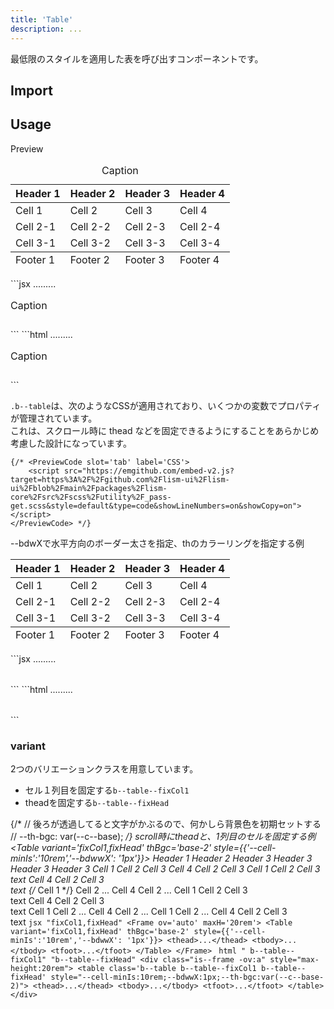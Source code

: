 ```yaml
---
title: 'Table'
description: ...
---
```




最低限のスタイルを適用した表を呼び出すコンポーネントです。


## Import

<ImportCode component='Table' />


## Usage

<Preview>
	<PreviewTitle>Preview</PreviewTitle>
	<PreviewArea p='30'>
		<Table>
			<caption>Caption</caption>
			<thead>
				<tr>
					<th>Header 1</th>
					<th>Header 2</th>
					<th>Header 3</th>
					<th>Header 4</th>
				</tr>
			</thead>
			<tbody>
				<tr>
					<td>Cell 1</td>
					<td>Cell 2</td>
					<td>Cell 3</td>
					<td>Cell 4</td>
				</tr>
				<tr>
					<td>Cell 2-1</td>
					<td>Cell 2-2</td>
					<td>Cell 2-3</td>
					<td>Cell 2-4</td>
				</tr>
				<tr>
					<td>Cell 3-1</td>
					<td>Cell 3-2</td>
					<td>Cell 3-3</td>
					<td>Cell 3-4</td>
				</tr>
			</tbody>
			<tfoot>
				<tr>
					<td>Footer 1</td>
					<td>Footer 2</td>
					<td>Footer 3</td>
					<td>Footer 4</td>
				</tr>
			</tfoot>
		</Table>
	</PreviewArea>
	<PreviewCode slot='tab' label='JSX'>
		```jsx
		<Table>
			<caption>Caption</caption>
			<thead>...</thead>
			<tbody>...</tbody>
			<tfoot>...</tfoot>
		</Table>
		```
	</PreviewCode>
	<PreviewCode slot='tab' label='HTML'>
		```html
		<table class='b--table'>
			<caption>Caption</caption>
			<thead>...</thead>
			<tbody>...</tbody>
			<tfoot>...</tfoot>
		</table>
		```
	</PreviewCode>
</Preview>

`.b--table`は、次のようなCSSが適用されており、いくつかの変数でプロパティが管理されています。  
これは、スクロール時に thead などを固定できるようにすることをあらかじめ考慮した設計になっています。

	{/* <PreviewCode slot='tab' label='CSS'>
		<script src="https://emgithub.com/embed-v2.js?target=https%3A%2F%2Fgithub.com%2Flism-ui%2Flism-ui%2Fblob%2Fmain%2Fpackages%2Flism-core%2Fsrc%2Fscss%2Futility%2F_pass-get.scss&style=default&type=code&showLineNumbers=on&showCopy=on"></script>
	</PreviewCode> */}


<Preview>
	<PreviewTitle>--bdwXで水平方向のボーダー太さを指定、thのカラーリングを指定する例</PreviewTitle>
	<PreviewArea p='30'>
		<Table thBgc='base-2' bdwX='1px'>
			<thead>
				<tr>
					<th>Header 1</th>
					<th>Header 2</th>
					<th>Header 3</th>
					<th>Header 4</th>
				</tr>
			</thead>
			<tbody>
				<tr>
					<td>Cell 1</td>
					<td>Cell 2</td>
					<td>Cell 3</td>
					<td>Cell 4</td>
				</tr>
				<tr>
					<td>Cell 2-1</td>
					<td>Cell 2-2</td>
					<td>Cell 2-3</td>
					<td>Cell 2-4</td>
				</tr>
				<tr>
					<td>Cell 3-1</td>
					<td>Cell 3-2</td>
					<td>Cell 3-3</td>
					<td>Cell 3-4</td>
				</tr>
			</tbody>
			<tfoot>
				<tr>
					<td>Footer 1</td>
					<td>Footer 2</td>
					<td>Footer 3</td>
					<td>Footer 4</td>
				</tr>
			</tfoot>
		</Table>
	</PreviewArea>
	<PreviewCode slot='tab' label='JSX'>
		```jsx
		<Table thBgc='base-2' bdwX='1px'>
			<thead>...</thead>
			<tbody>...</tbody>
			<tfoot>...</tfoot>
		</Table>
		```
	</PreviewCode>
	<PreviewCode slot='tab' label='HTML'>
		```html
		<table class='b--table' style="--bdwX:1px;--th-bgc:var(--c--base-2)">
			<thead>...</thead>
			<tbody>...</tbody>
			<tfoot>...</tfoot>
		</table>
		```
	</PreviewCode>
</Preview>


### variant

2つのバリエーションクラスを用意しています。
- セル１列目を固定する`b--table--fixCol1`
- theadを固定する`b--table--fixHead`

{/* // 後ろが透過してると文字がかぶるので、何かしら背景色を初期セットする
// --th-bgc: var(--c--base); */}
<Preview>
	<PreviewTitle>scroll時にtheadと、1列目のセルを固定する例</PreviewTitle>
	<PreviewArea p='30' _dir='rtl'>
	<Frame ov='auto' maxH='20rem'>
		<Table variant='fixCol1,fixHead' thBgc='base-2' style={{'--cell-minIs':'10rem','--bdwwX': '1px'}}>
			<thead>
				<tr>
					<th>Header 1</th>
					<th>Header 2</th>
					<th>Header 3</th>
					<th>Header 3</th>
					<th>Header 3</th>
					<th>Header 3</th>
				</tr>
			</thead>
			<tbody>
				<tr>
					<th>Cell 1</th>
					<td>Cell 2</td>
					<td>Cell 3</td>
					<td>Cell 4</td>
					<td>Cell 2</td>
					<td>Cell 3</td>
				</tr>
				<tr>
					<th rowSpan={2}>Cell 1</th>
					<td>Cell 2</td>
					<td>Cell 3<br />text</td>
					<td>Cell 4</td>
					<td>Cell 2</td>
					<td>Cell 3<br />text</td>
				</tr>
				<tr>
					{/* <th>Cell 1</th> */}
					<td className='-nofix'>Cell 2</td>
					<td>...</td>
					<td>Cell 4</td>
					<td>Cell 2</td>
					<td>...</td>
				</tr>
				<tr>
					<th>Cell 1</th>
					<td>Cell 2</td>
					<td>Cell 3<br />text</td>
					<td>Cell 4</td>
					<td>Cell 2</td>
					<td>Cell 3<br />text</td>
				</tr>
				<tr>
					<th>Cell 1</th>
					<td>Cell 2</td>
					<td>...</td>
					<td>Cell 4</td>
					<td>Cell 2</td>
					<td>...</td>
				</tr>
				<tr>
					<th>Cell 1</th>
					<td>Cell 2</td>
					<td>...</td>
					<td>Cell 4</td>
					<td>Cell 2</td>
					<td>Cell 3<br />text</td>
				</tr>
			</tbody>
		</Table>
	</Frame>
	</PreviewArea>
	<PreviewCode slot='tab' label='JSX'>
		```jsx "fixCol1,fixHead"
		<Frame ov='auto' maxH='20rem'>
			<Table variant='fixCol1,fixHead' thBgc='base-2' style={{'--cell-minIs':'10rem','--bdwwX': '1px'}}>
				<thead>...</thead>
				<tbody>...</tbody>
				<tfoot>...</tfoot>
			</Table>
		</Frame>
		```
	</PreviewCode>
	<PreviewCode slot='tab' label='HTML'>
		```html " b--table--fixCol1" "b--table--fixHead"
		<div class="is--frame -ov:a" style="max-height:20rem">
			<table class='b--table b--table--fixCol1 b--table--fixHead' style="--cell-minIs:10rem;--bdwwX:1px;--th-bgc:var(--c--base-2)">
				<thead>...</thead>
				<tbody>...</tbody>
				<tfoot>...</tfoot>
			</table>
		</div>
		```
	</PreviewCode>
</Preview>

